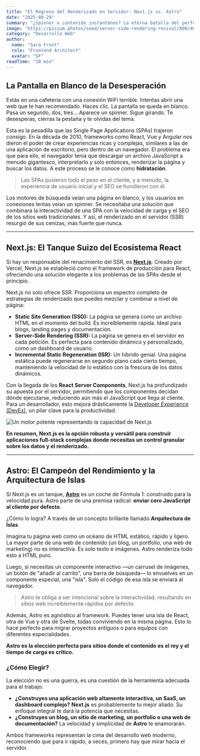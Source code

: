 ```yaml
---
title: "El Regreso del Renderizado en Servidor: Next.js vs. Astro"
date: "2025-08-29"
summary: "¿Spinner o contenido instantáneo? La eterna batalla del performance web. Las SPAs prometieron apps en el navegador, pero el SSR está de vuelta para darnos lo mejor de dos mundos."
image: 'https://picsum.photos/seed/server-side-rendering-revival/800/400'
category: "Desarrollo Web"
author:
  name: "Sara Front"
  role: "Frontend Architect"
  avatar: "SF"
readTime: "10 min"
---
```


## La Pantalla en Blanco de la Desesperación

Estás en una cafetería con una conexión WiFi terrible. Intentas abrir una web que te han recomendado. Haces clic. La pantalla se queda en blanco. Pasa un segundo, dos, tres... Aparece un spinner. Sigue girando. Te desesperas, cierras la pestaña y te olvidas del tema.

Esta es la pesadilla que las Single Page Applications (SPAs) trajeron consigo. En la década de 2010, frameworks como React, Vue y Angular nos dieron el poder de crear experiencias ricas y complejas, similares a las de una aplicación de escritorio, pero dentro de un navegador. El problema era que para ello, el navegador tenía que descargar un archivo JavaScript a menudo gigantesco, interpretarlo y solo entonces, renderizar la página y buscar los datos. A este proceso se le conoce como **hidratación**.

> Las SPAs pusieron todo el peso en el cliente, y a menudo, la experiencia de usuario inicial y el SEO se hundieron con él.

Los motores de búsqueda veían una página en blanco, y los usuarios en conexiones lentas veían un spinner. Se necesitaba una solución que combinara la interactividad de una SPA con la velocidad de carga y el SEO de los sitios web tradicionales. Y así, el renderizado en el servidor (SSR) resurgió de sus cenizas, más fuerte que nunca.

---

## Next.js: El Tanque Suizo del Ecosistema React

Si hay un responsable del renacimiento del SSR, es **[Next.js](https://nextjs.org/)**. Creado por Vercel, Next.js se estableció como el framework de producción para React, ofreciendo una solución elegante a los problemas de las SPAs desde el principio.

Next.js no solo ofrece SSR. Proporciona un espectro completo de estrategias de renderizado que puedes mezclar y combinar a nivel de página:

- **Static Site Generation (SSG):** La página se genera como un archivo HTML en el momento del build. Es increíblemente rápida. Ideal para blogs, landing pages y documentación.
- **Server-Side Rendering (SSR):** La página se genera en el servidor en cada petición. Es perfecta para contenido dinámico y personalizado, como un dashboard de usuario.
- **Incremental Static Regeneration (ISR):** Un híbrido genial. Una página estática puede regenerarse en segundo plano cada cierto tiempo, manteniendo la velocidad de lo estático con la frescura de los datos dinámicos.

Con la llegada de los **React Server Components**, Next.js ha profundizado su apuesta por el servidor, permitiendo que los componentes decidan dónde ejecutarse, reduciendo aún más el JavaScript que llega al cliente. Para un desarrollador, esto mejora drásticamente la [Developer Experience (DevEx)](/blog/devex-competitive-advantage), un pilar clave para la productividad.

![Un motor potente representando la capacidad de Next.js](https://images.unsplash.com/photo-1553787499-67963c64a010?w=800&h=400&fit=crop)

**En resumen, Next.js es la opción robusta y versátil para construir aplicaciones full-stack complejas donde necesitas un control granular sobre los datos y el renderizado.**

---

## Astro: El Campeón del Rendimiento y la Arquitectura de Islas

Si Next.js es un tanque, **[Astro](https://astro.build/)** es un coche de Fórmula 1: construido para la velocidad pura. Astro parte de una premisa radical: **enviar cero JavaScript al cliente por defecto**.

¿Cómo lo logra? A través de un concepto brillante llamado **Arquitectura de Islas**.

Imagina tu página web como un océano de HTML estático, rápido y ligero. La mayor parte de una web de contenido (un blog, un portfolio, una web de marketing) no es interactiva. Es solo texto e imágenes. Astro renderiza todo esto a HTML puro.

Luego, si necesitas un componente interactivo —un carrusel de imágenes, un botón de "añadir al carrito", una barra de búsqueda— lo envuelves en un componente especial, una "isla". Solo el código de esa isla se enviará al navegador.

> Astro te obliga a ser intencional sobre la interactividad, resultando en sitios web increíblemente rápidos por defecto.

Además, Astro es agnóstico al framework. Puedes tener una isla de React, otra de Vue y otra de Svelte, todas conviviendo en la misma página. Esto lo hace perfecto para migrar proyectos antiguos o para equipos con diferentes especialidades.

**Astro es la elección perfecta para sitios donde el contenido es el rey y el tiempo de carga es crítico.**

### ¿Cómo Elegir?

La elección no es una guerra, es una cuestión de la herramienta adecuada para el trabajo:

-   **¿Construyes una aplicación web altamente interactiva, un SaaS, un dashboard complejo?** **Next.js** es probablemente tu mejor aliado. Su enfoque integral te dará la potencia que necesitas.
-   **¿Construyes un blog, un sitio de marketing, un portfolio o una web de documentación?** La velocidad y simplicidad de **Astro** te enamorarán.

Ambos frameworks representan la cima del desarrollo web moderno, reconociendo que para ir rápido, a veces, primero hay que mirar hacia el servidor.

